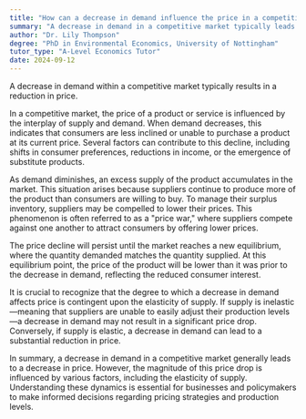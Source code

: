 ```yaml
---
title: "How can a decrease in demand influence the price in a competitive market?"
summary: "A decrease in demand in a competitive market typically leads to a decrease in price."
author: "Dr. Lily Thompson"
degree: "PhD in Environmental Economics, University of Nottingham"
tutor_type: "A-Level Economics Tutor"
date: 2024-09-12
---
```


A decrease in demand within a competitive market typically results in a reduction in price.

In a competitive market, the price of a product or service is influenced by the interplay of supply and demand. When demand decreases, this indicates that consumers are less inclined or unable to purchase a product at its current price. Several factors can contribute to this decline, including shifts in consumer preferences, reductions in income, or the emergence of substitute products.

As demand diminishes, an excess supply of the product accumulates in the market. This situation arises because suppliers continue to produce more of the product than consumers are willing to buy. To manage their surplus inventory, suppliers may be compelled to lower their prices. This phenomenon is often referred to as a "price war," where suppliers compete against one another to attract consumers by offering lower prices.

The price decline will persist until the market reaches a new equilibrium, where the quantity demanded matches the quantity supplied. At this equilibrium point, the price of the product will be lower than it was prior to the decrease in demand, reflecting the reduced consumer interest.

It is crucial to recognize that the degree to which a decrease in demand affects price is contingent upon the elasticity of supply. If supply is inelastic—meaning that suppliers are unable to easily adjust their production levels—a decrease in demand may not result in a significant price drop. Conversely, if supply is elastic, a decrease in demand can lead to a substantial reduction in price.

In summary, a decrease in demand in a competitive market generally leads to a decrease in price. However, the magnitude of this price drop is influenced by various factors, including the elasticity of supply. Understanding these dynamics is essential for businesses and policymakers to make informed decisions regarding pricing strategies and production levels.
    